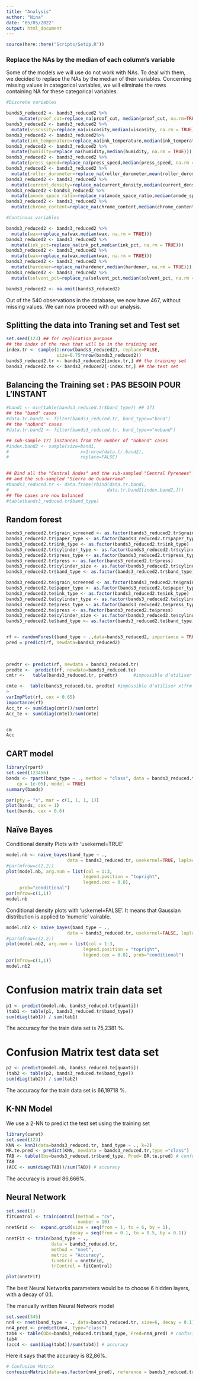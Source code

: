 ```yaml
---
title: "Analysis"
author: "Nina"
date: "05/05/2022"
output: html_document
---
```


```r
source(here::here("Scripts/SetUp.R"))
```


### Replace the NAs by the median of each column's variable 
Some of the models we will use do not work with NAs. To deal with them, we decided to replace the NAs by the median of their variables. 
Concerning missing values in categorical variables, we will eliminate the rows containing NA for these categorical variables. 
```r

#Discrete variables 

bands3_reduced2 <- bands3_reduced2 %>%
     mutate(proof_cut=replace_na(proof_cut, median(proof_cut, na.rm=TRUE)))
bands3_reduced2 <- bands3_reduced2 %>%
  mutate(viscosity=replace_na(viscosity,median(viscosity, na.rm = TRUE)))
bands3_reduced2 <- bands3_reduced2%>%
  mutate(ink_temperature=replace_na(ink_temperature,median(ink_temperature, na.rm = TRUE)))
bands3_reduced2 <- bands3_reduced2 %>%
  mutate(humidity=replace_na(humidity,median(humidity, na.rm = TRUE)))
bands3_reduced2 <- bands3_reduced2 %>%
  mutate(press_speed=replace_na(press_speed,median(press_speed, na.rm = TRUE)))
bands3_reduced2 <- bands3_reduced2 %>%
  mutate(roller_durometer=replace_na(roller_durometer,mean(roller_durometer, na.rm = TRUE)))
bands3_reduced2 <- bands3_reduced2 %>%
  mutate(current_density=replace_na(current_density,median(current_density, na.rm = TRUE)))
bands3_reduced2 <-bands3_reduced2 %>%
  mutate(anode_space_ratio=replace_na(anode_space_ratio,median(anode_space_ratio, na.rm = TRUE)))
bands3_reduced2 <- bands3_reduced2 %>%
  mutate(chrome_content=replace_na(chrome_content,median(chrome_content, na.rm = TRUE)))

#Continous variables 

bands3_reduced2 <- bands3_reduced2 %>%
  mutate(wax=replace_na(wax,median(wax, na.rm = TRUE)))
bands3_reduced2 <- bands3_reduced2 %>%
  mutate(ink_pct=replace_na(ink_pct,median(ink_pct, na.rm = TRUE)))
bands3_reduced2 <- bands3_reduced2 %>%
  mutate(wax=replace_na(wax,median(wax, na.rm = TRUE)))
bands3_reduced2 <- bands3_reduced2 %>%
  mutate(hardener=replace_na(hardener,median(hardener, na.rm = TRUE)))
bands3_reduced2 <- bands3_reduced2 %>%
  mutate(solvent_pct=replace_na(solvent_pct,median(solvent_pct, na.rm = TRUE)))

bands3_reduced2 <- na.omit(bands3_reduced2)
```
Out of the 540 observations in the database, we now have 467, without missing values. We can now proceed with our analysis. 

## Splitting the data into Traning set and Test set 

```r
set.seed(123) ## for replication purpose
## the index of the rows that will be in the training set
index.tr <- sample(1:nrow(bands3_reduced2), replace=FALSE,
                   size=0.75*nrow(bands3_reduced2))
bands3_reduced2.tr <- bands3_reduced2[index.tr,] ## the training set
bands3_reduced2.te <- bands3_reduced2[-index.tr,] ## the test set
```

## Balancing the Training set : PAS BESOIN POUR L'INSTANT

```r
#band1 <- min(table(bands3_reduced.tr$band_type)) ## 171
## the "band" cases
#data.tr.band1 <- filter(bands3_reduced.tr, band_type=="band")
## the "noband" cases
#data.tr.band2 <- filter(bands3_reduced.tr, band_type=="noband")

## sub-sample 171 instances from the number of "noband" cases
#index.band2 <- sample(size=band1, 
#                           x=1:nrow(data.tr.band2), 
#                           replace=FALSE)

  
## Bind all the "Central Andes" and the sub-sampled "Central Pyrenees" 
## and the sub-sampled "Sierra de Guadarrama"
#bands3_reduced.tr <- data.frame(rbind(data.tr.band1,
#                                     data.tr.band2[index.band2,])) 
## The cases are now balanced
#table(bands3_reduced.tr$band_type)
```



## Random forest

```r

bands3_reduced2.tr$grain_screened <- as.factor(bands3_reduced2.tr$grain_screened)
bands3_reduced2.tr$paper_type <- as.factor(bands3_reduced2.tr$paper_type)
bands3_reduced2.tr$ink_type <- as.factor(bands3_reduced2.tr$ink_type)
bands3_reduced2.tr$cylinder_type <- as.factor(bands3_reduced2.tr$cylinder_type)
bands3_reduced2.tr$press_type <- as.factor(bands3_reduced2.tr$press_type)
bands3_reduced2.tr$press <- as.factor(bands3_reduced2.tr$press)
bands3_reduced2.tr$cylinder_size <- as.factor(bands3_reduced2.tr$cylinder_size)
bands3_reduced2.tr$band_type <- as.factor(bands3_reduced2.tr$band_type)

bands3_reduced2.te$grain_screened <- as.factor(bands3_reduced2.te$grain_screened)
bands3_reduced2.te$paper_type <- as.factor(bands3_reduced2.te$paper_type)
bands3_reduced2.te$ink_type <- as.factor(bands3_reduced2.te$ink_type)
bands3_reduced2.te$cylinder_type <- as.factor(bands3_reduced2.te$cylinder_type)
bands3_reduced2.te$press_type <- as.factor(bands3_reduced2.te$press_type)
bands3_reduced2.te$press <- as.factor(bands3_reduced2.te$press)
bands3_reduced2.te$cylinder_size <- as.factor(bands3_reduced2.te$cylinder_size)
bands3_reduced2.te$band_type <- as.factor(bands3_reduced2.te$band_type)


rf <- randomForest(band_type ~ .,data=bands3_reduced2, importance = TRUE)
pred = predict(rf, newdata=bands3_reduced2)
               
               

predtr <- predict(rf, newdata = bands3_reduced.tr)
predte <-  predict(rf, newdata=bands3_reduced.te)
cmtr <-   table(bands3_reduced.tr, predtr)      #impossible d’utiliser xtfrm sur un tableau de données (data frame)

cmte <-  table(bands3_reduced.te, predte) #impossible d’utiliser xtfrm sur un tableau de données (data frame)
> 
varImpPlot(rf, cex = 0.65)
importance(rf)
Acc_tr <- sum(diag(cmtr))/sum(cmtr)
Acc_te <- sum(diag(cmte))/sum(cmte)


cm
Acc
```

## CART model 

```r
library(rpart)
set.seed(123456)
bands <- rpart(band_type ~ ., method = "class", data = bands3_reduced.tr, control = rpart.control(minsplit = 4,
    cp = 1e-05), model = TRUE)
summary(bands)
```

```r
par(pty = "s", mar = c(1, 1, 1, 1))
plot(bands, cex = 1)
text(bands, cex = 0.6)
```



## Naïve Bayes

Conditional density Plots with 'usekernel=TRUE' 
```r
model.nb <- naive_bayes(band_type ~ .,
                       data = bands3_reduced.tr, usekernel=TRUE, laplace=1)
#par(mfrow=c(2,2))
plot(model.nb, arg.num = list(col = 1:3,
                             legend.position = "topright",
                             legend.cex = 0.8),
     prob="conditional")
par(mfrow=c(1,1))
model.nb
```


Conditional density plots with 'uskernel=FALSE'. It means that Gaussian distribution is applied to 'numeric' vairable. 
```r
model.nb2 <- naive_bayes(band_type ~ .,
                       data = bands3_reduced.tr, usekernel=FALSE, laplace=1) 
#par(mfrow=c(2,2))
plot(model.nb2, arg.num = list(col = 1:3,
                             legend.position = "topright",
                             legend.cex = 0.8), prob="conditional")
par(mfrow=c(1,1))
model.nb2
```

# Confusion matrix train data set 
```r
p1 <- predict(model.nb, bands3_reduced.tr[quanti])
(tab1 <- table(p1, bands3_reduced.tr$band_type))
sum(diag(tab1)) / sum(tab1)
```
The accuracy for the train data set is 75,2381 %.

# Confusion Matrix test data set 
```r
p2 <- predict(model.nb, bands3_reduced.te[quanti])
(tab2 <- table(p2, bands3_reduced.te$band_type))
sum(diag(tab2)) / sum(tab2)
```
The accuracy for the train data set is 66,19718 %.


## K-NN Model

We use a 2-NN to predict the test set using the training set
```R
library(caret)
set.seed(123)
KNN <- knn3(data=bands3_reduced.tr, band_type ~ ., k=2)
MR.te.pred <- predict(KNN, newdata = bands3_reduced.tr,type ="class") 
TAB <- table(Obs=bands3_reduced.tr$band_type, Pred= BR.te.pred) # confusion matrix 
TAB
(ACC <- sum(diag(TAB))/sum(TAB)) # accuracy 
```
The accuracy is aroud 86,666%.


## Neural Network 

```r
set.seed(1)
fitControl <- trainControl(method = "cv", 
                           number = 10)
nnetGrid <-  expand.grid(size = seq(from = 1, to = 6, by = 1),
                        decay = seq(from = 0.1, to = 0.5, by = 0.1))
nnetFit <- train(band_type ~ ., 
                 data = bands3_reduced.tr,
                 method = "nnet",
                 metric = "Accuracy",
                 tuneGrid = nnetGrid,
                 trControl = fitControl)
```

```r
plot(nnetFit)
```

The best Neural Networks parameters would be to choose 6 hidden layers, with a decay of 0.1. 

The manually written Neural Network model 
```r
set.seed(345)
nn4 <- nnet(band_type ~ ., data=bands3_reduced.tr, size=6, decay = 0.1)
nn4_pred <- predict(nn4, type="class")
tab4 <- table(Obs=bands3_reduced.tr$band_type, Pred=nn4_pred) # confusion matrix
tab4
(acc4 <- sum(diag(tab4))/sum(tab4)) # accuracy
```

Here it says that the accuracy is 82,86%.

```r
# Confusion Matrix
confusionMatrix(data=as.factor(nn4_pred), reference = bands3_reduced.tr$band_type)
```

